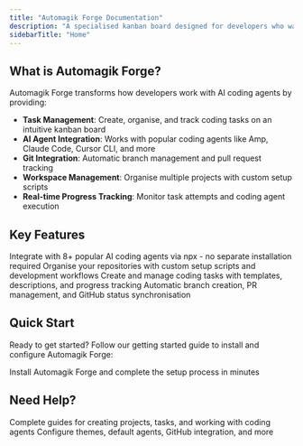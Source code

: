 ```yaml
---
title: "Automagik Forge Documentation"
description: "A specialised kanban board designed for developers who want to track and manage their coding tasks while working with AI coding agents. It provides seamless integration with various coding agents and helps you organise your development workflow efficiently."
sidebarTitle: "Home"
---
```


## What is Automagik Forge?

Automagik Forge transforms how developers work with AI coding agents by providing:

- **Task Management**: Create, organise, and track coding tasks on an intuitive kanban board
- **AI Agent Integration**: Works with popular coding agents like Amp, Claude Code, Cursor CLI, and more
- **Git Integration**: Automatic branch management and pull request tracking
- **Workspace Management**: Organise multiple projects with custom setup scripts
- **Real-time Progress Tracking**: Monitor task attempts and coding agent execution

## Key Features

<CardGroup cols={2}>
  <Card title="Multi-Agent Support" icon="robot" href="/supported-coding-agents">
    Integrate with 8+ popular AI coding agents via npx - no separate installation required
  </Card>

  <Card title="Project Management" icon="folder" href="/core-features/creating-projects">
    Organise your repositories with custom setup scripts and development workflows
  </Card>

  <Card title="Task Tracking" icon="list-check" href="/core-features/creating-tasks">
    Create and manage coding tasks with templates, descriptions, and progress tracking
  </Card>

  <Card title="Git Integration" icon="code-branch" href="/integrations/github-integration">
    Automatic branch creation, PR management, and GitHub status synchronisation
  </Card>
</CardGroup>

## Quick Start

Ready to get started? Follow our getting started guide to install and configure Automagik Forge:

<Card title="Get Started" icon="rocket" href="/getting-started">
  Install Automagik Forge and complete the setup process in minutes
</Card>

## Need Help?

<CardGroup cols={2}>
  <Card title="User Guide" icon="book" href="/core-features/creating-projects">
    Complete guides for creating projects, tasks, and working with coding agents
  </Card>

  <Card title="Settings" icon="gear" href="/configuration-customisation/global-settings">
    Configure themes, default agents, GitHub integration, and more
  </Card>
</CardGroup>
